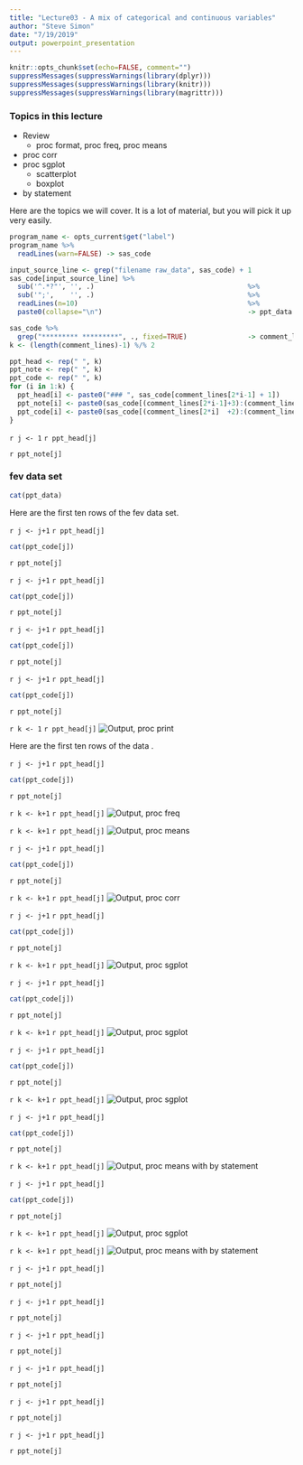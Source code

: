 ```yaml
---
title: "Lecture03 - A mix of categorical and continuous variables"
author: "Steve Simon"
date: "7/19/2019"
output: powerpoint_presentation
---
```



```r
knitr::opts_chunk$set(echo=FALSE, comment="")
suppressMessages(suppressWarnings(library(dplyr)))
suppressMessages(suppressWarnings(library(knitr)))
suppressMessages(suppressWarnings(library(magrittr)))
```

### Topics in this lecture
+ Review
  + proc format, proc freq, proc means
+ proc corr
+ proc sgplot
  + scatterplot
  + boxplot
+ by statement

<div class="notes">

Here are the topics we will cover. It is a lot of material, but you will pick it up very easily.

</div>

```r
program_name <- opts_current$get("label") 
program_name %>%
  readLines(warn=FALSE) -> sas_code

input_source_line <- grep("filename raw_data", sas_code) + 1
sas_code[input_source_line] %>%
  sub('^.*?"', '', .)                                      %>%
  sub('";',    '', .)                                      %>% 
  readLines(n=10)                                          %>%
  paste0(collapse="\n")                                    -> ppt_data

sas_code %>% 
  grep("********* *********", ., fixed=TRUE)               -> comment_lines
k <- (length(comment_lines)-1) %/% 2

ppt_head <- rep(" ", k)
ppt_note <- rep(" ", k)
ppt_code <- rep(" ", k)
for (i in 1:k) {
  ppt_head[i] <- paste0("### ", sas_code[comment_lines[2*i-1] + 1])
  ppt_note[i] <- paste0(sas_code[(comment_lines[2*i-1]+3):(comment_lines[2*i]  -1)], collapse="\n")
  ppt_code[i] <- paste0(sas_code[(comment_lines[2*i]  +2):(comment_lines[2*i+1]-2)], collapse="\n")
}
```

<!---Preliminaries--->`r j <- 1`
`r ppt_head[j]`

`r ppt_note[j]`

### fev data set
```r
cat(ppt_data)
```
<div class="notes">
Here are the first ten rows of the fev data set.
</div>

<!---Preliminaries--->`r j <- j+1`
`r ppt_head[j]`
```r
cat(ppt_code[j])
```
<div class="notes">
`r ppt_note[j]`
</div>

<!---proc format--->`r j <- j+1`
`r ppt_head[j]`
```r
cat(ppt_code[j])
```
<div class="notes">
`r ppt_note[j]`
</div>

<!---data step--->`r j <- j+1`
`r ppt_head[j]`
```r
cat(ppt_code[j])
```
<div class="notes">
`r ppt_note[j]`
</div>

<!---proc print--->`r j <- j+1`
`r ppt_head[j]`
```r
cat(ppt_code[j])
```
<div class="notes">
`r ppt_note[j]`
</div>

<!---output--->`r k <- 1`
`r ppt_head[j]`
![Output, proc print](../images/lecture03-0`r k`.png)
<div class="notes">
Here are the first ten rows of the data .
</div>

<!---proc freq and means--->`r j <- j+1`
`r ppt_head[j]`
```r
cat(ppt_code[j])
```
<div class="notes">
`r ppt_note[j]`
</div>

<!---output--->`r k <- k+1`
`r ppt_head[j]`
![Output, proc freq](../images/lecture03-0`r k`.png)


<!---output--->`r k <- k+1`
`r ppt_head[j]`
![Output, proc means](../images/lecture03-0`r k`.png)

<!---proc corr--->`r j <- j+1`
`r ppt_head[j]`
```r
cat(ppt_code[j])
```
<div class="notes">
`r ppt_note[j]`
</div>

<!---output--->`r k <- k+1`
`r ppt_head[j]`
![Output, proc corr](../images/lecture03-0`r k`.png)

<!---proc sgplot--->`r j <- j+1`
`r ppt_head[j]`
```r
cat(ppt_code[j])
```
<div class="notes">
`r ppt_note[j]`
</div>

<!---output--->`r k <- k+1`
`r ppt_head[j]`
![Output, proc sgplot](../images/lecture03-0`r k`.png)

<!---proc sgplot--->`r j <- j+1`
`r ppt_head[j]`
```r
cat(ppt_code[j])
```
<div class="notes">
`r ppt_note[j]`
</div>

<!---output--->`r k <- k+1`
`r ppt_head[j]`
![Output, proc sgplot](../images/lecture03-0`r k`.png)

<!---proc sgplot--->`r j <- j+1`
`r ppt_head[j]`
```r
cat(ppt_code[j])
```
<div class="notes">
`r ppt_note[j]`
</div>

<!---output--->`r k <- k+1`
`r ppt_head[j]`
![Output, proc sgplot](../images/lecture03-0`r k`.png)

<!---by statement--->`r j <- j+1`
`r ppt_head[j]`
```r
cat(ppt_code[j])
```
<div class="notes">
`r ppt_note[j]`
</div>

<!---output--->`r k <- k+1`
`r ppt_head[j]`
![Output, proc means with by statement](../images/lecture03-0`r k`.png)


<!---proc sgplot--->`r j <- j+1`
`r ppt_head[j]`
```r
cat(ppt_code[j])
```
<div class="notes">
`r ppt_note[j]`
</div>

<!---output--->`r k <- k+1`
`r ppt_head[j]`
![Output, proc sgplot](../images/lecture03-0`r k`.png)

<!---output--->`r k <- k+1`
`r ppt_head[j]`
![Output, proc means with by statement](../images/lecture03-`r k`.png)

<!---Further investigation--->`r j <- j+1`
`r ppt_head[j]`

`r ppt_note[j]`

<!---hw 1/5--->`r j <- j+1`
`r ppt_head[j]`

`r ppt_note[j]`

<!---hw 2/5--->`r j <- j+1`
`r ppt_head[j]`

`r ppt_note[j]`

<!---hw 3/5--->`r j <- j+1`
`r ppt_head[j]`

`r ppt_note[j]`

<!---hw 4/5--->`r j <- j+1`
`r ppt_head[j]`

`r ppt_note[j]`

<!---hw 5/5--->`r j <- j+1`
`r ppt_head[j]`

`r ppt_note[j]`

